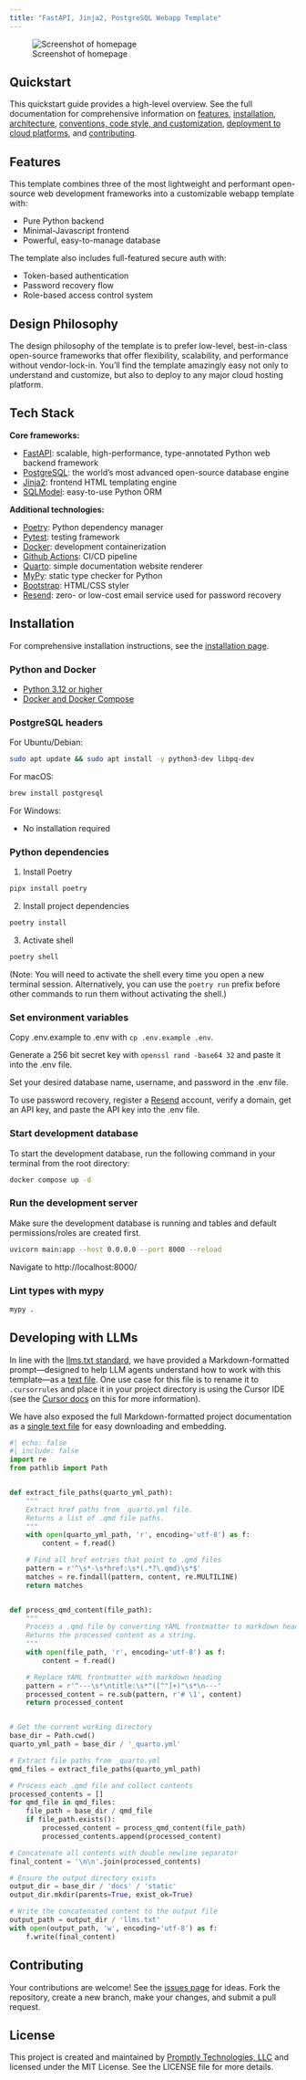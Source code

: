 ```yaml
---
title: "FastAPI, Jinja2, PostgreSQL Webapp Template"
---
```


![Screenshot of homepage](docs/static/Screenshot.png)

## Quickstart

This quickstart guide provides a high-level overview. See the full documentation for comprehensive information on [features](https://promptlytechnologies.com/fastapi-jinja2-postgres-webapp/index.html), [installation](https://promptlytechnologies.com/fastapi-jinja2-postgres-webapp/docs/installation.html), [architecture](https://promptlytechnologies.com/fastapi-jinja2-postgres-webapp/docs/architecture.html), [conventions, code style, and customization](https://promptlytechnologies.com/fastapi-jinja2-postgres-webapp/docs/customization.html), [deployment to cloud platforms](https://promptlytechnologies.com/fastapi-jinja2-postgres-webapp/docs/deployment.html), and [contributing](https://promptlytechnologies.com/fastapi-jinja2-postgres-webapp/docs/contributing.html).

## Features

This template combines three of the most lightweight and performant open-source web development frameworks into a customizable webapp template with:

- Pure Python backend
- Minimal-Javascript frontend
- Powerful, easy-to-manage database

The template also includes full-featured secure auth with:

- Token-based authentication
- Password recovery flow
- Role-based access control system

## Design Philosophy

The design philosophy of the template is to prefer low-level, best-in-class open-source frameworks that offer flexibility, scalability, and performance without vendor-lock-in. You'll find the template amazingly easy not only to understand and customize, but also to deploy to any major cloud hosting platform.

## Tech Stack

**Core frameworks:**

- [FastAPI](https://fastapi.tiangolo.com/): scalable, high-performance, type-annotated Python web backend framework
- [PostgreSQL](https://www.postgresql.org/): the world's most advanced open-source database engine
- [Jinja2](https://jinja.palletsprojects.com/en/3.1.x/): frontend HTML templating engine
- [SQLModel](https://sqlmodel.tiangolo.com/): easy-to-use Python ORM

**Additional technologies:**

- [Poetry](https://python-poetry.org/): Python dependency manager
- [Pytest](https://docs.pytest.org/en/7.4.x/): testing framework
- [Docker](https://www.docker.com/): development containerization
- [Github Actions](https://docs.github.com/en/actions): CI/CD pipeline
- [Quarto](https://quarto.org/docs/): simple documentation website renderer
- [MyPy](https://mypy.readthedocs.io/en/stable/): static type checker for Python
- [Bootstrap](https://getbootstrap.com/): HTML/CSS styler
- [Resend](https://resend.com/): zero- or low-cost email service used for password recovery

## Installation

For comprehensive installation instructions, see the [installation page](https://promptlytechnologies.com/fastapi-jinja2-postgres-webapp/docs/installation.html).

### Python and Docker

- [Python 3.12 or higher](https://www.python.org/downloads/)
- [Docker and Docker Compose](https://docs.docker.com/get-docker/)

### PostgreSQL headers

For Ubuntu/Debian:

``` bash
sudo apt update && sudo apt install -y python3-dev libpq-dev
```

For macOS:

``` bash
brew install postgresql
```

For Windows:

- No installation required

### Python dependencies

1.  Install Poetry

``` bash
pipx install poetry
```

2.  Install project dependencies

``` bash
poetry install
```

3.  Activate shell

``` bash
poetry shell
```

(Note: You will need to activate the shell every time you open a new terminal session. Alternatively, you can use the `poetry run` prefix before other commands to run them without activating the shell.)

### Set environment variables

Copy .env.example to .env with `cp .env.example .env`.

Generate a 256 bit secret key with `openssl rand -base64 32` and paste it into the .env file.

Set your desired database name, username, and password in the .env file.

To use password recovery, register a [Resend](https://resend.com/) account, verify a domain, get an API key, and paste the API key into the .env file.

### Start development database

To start the development database, run the following command in your terminal from the root directory:

``` bash
docker compose up -d
```

### Run the development server

Make sure the development database is running and tables and default permissions/roles are created first.

``` bash
uvicorn main:app --host 0.0.0.0 --port 8000 --reload
```

Navigate to http://localhost:8000/

### Lint types with mypy

``` bash
mypy .
```

## Developing with LLMs

In line with the [llms.txt standard](https://llmstxt.org/), we have provided a Markdown-formatted prompt—designed to help LLM agents understand how to work with this template—as a [text file](https://promptlytechnologies.com/docs/static/llms.txt). One use case for this file is to rename it to `.cursorrules` and place it in your project directory is using the Cursor IDE (see the [Cursor docs](https://docs.cursor.com/context/rules-for-ai) on this for more information).

We have also exposed the full Markdown-formatted project documentation as a [single text file](https://promptlytechnologies.com/docs/static/documentation.txt) for easy downloading and embedding.

``` python
#| echo: false
#| include: false
import re
from pathlib import Path


def extract_file_paths(quarto_yml_path):
    """
    Extract href paths from _quarto.yml file.
    Returns a list of .qmd file paths.
    """
    with open(quarto_yml_path, 'r', encoding='utf-8') as f:
        content = f.read()

    # Find all href entries that point to .qmd files
    pattern = r'^\s*-\s*href:\s*(.*?\.qmd)\s*$'
    matches = re.findall(pattern, content, re.MULTILINE)
    return matches


def process_qmd_content(file_path):
    """
    Process a .qmd file by converting YAML frontmatter to markdown heading.
    Returns the processed content as a string.
    """
    with open(file_path, 'r', encoding='utf-8') as f:
        content = f.read()

    # Replace YAML frontmatter with markdown heading
    pattern = r'^---\s*\ntitle:\s*"([^"]+)"\s*\n---'
    processed_content = re.sub(pattern, r'# \1', content)
    return processed_content


# Get the current working directory
base_dir = Path.cwd()
quarto_yml_path = base_dir / '_quarto.yml'

# Extract file paths from _quarto.yml
qmd_files = extract_file_paths(quarto_yml_path)

# Process each .qmd file and collect contents
processed_contents = []
for qmd_file in qmd_files:
    file_path = base_dir / qmd_file
    if file_path.exists():
        processed_content = process_qmd_content(file_path)
        processed_contents.append(processed_content)

# Concatenate all contents with double newline separator
final_content = '\n\n'.join(processed_contents)

# Ensure the output directory exists
output_dir = base_dir / 'docs' / 'static'
output_dir.mkdir(parents=True, exist_ok=True)

# Write the concatenated content to the output file
output_path = output_dir / 'llms.txt'
with open(output_path, 'w', encoding='utf-8') as f:
    f.write(final_content)
```

## Contributing

Your contributions are welcome! See the [issues page](https://github.com/promptly-technologies-llc/fastapi-jinja2-postgres-webapp/issues) for ideas. Fork the repository, create a new branch, make your changes, and submit a pull request.

## License

This project is created and maintained by [Promptly Technologies, LLC](https://promptlytechnologies.com/) and licensed under the MIT License. See the LICENSE file for more details.

